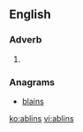 ==English==

===Adverb===
{{en-adv|-}}

# {{alternative form of|aiblins}}

===Anagrams===
* [[blains#English|blains]]

[[ko:ablins]]
[[vi:ablins]]